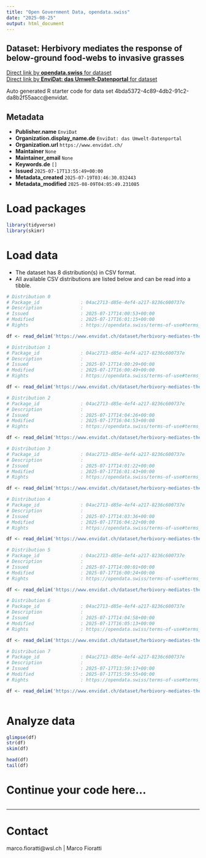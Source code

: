 ```yaml
---
title: "Open Government Data, opendata.swiss"
date: "2025-08-25"
output: html_document
---
```


## Dataset: Herbivory mediates the response of below-ground food-webs to invasive grasses



[Direct link by **opendata.swiss** for dataset](https://opendata.swiss/de/dataset/herbivory-mediates-the-response-of-below-ground-food-webs-to-invasive-grasses)<br>
[Direct link by **EnviDat: das Umwelt-Datenportal** for dataset](https://www.envidat.ch/#/metadata/herbivory-mediates-the-response-of-below-ground-food-webs-to-invasive-grasses)

Auto generated R starter code for data set 4bda5372-4c89-4db2-91c2-da8b2f55aacc@envidat.

## Metadata

- **Publisher.name** `EnviDat`
- **Organization.display_name.de** `EnviDat: das Umwelt-Datenportal`
- **Organization.url** `https://www.envidat.ch/`
- **Maintainer** `None`
- **Maintainer_email** `None`
- **Keywords.de** `[]`
- **Issued** `2025-07-17T13:55:49+00:00`
- **Metadata_created** `2025-07-19T03:46:30.032443`
- **Metadata_modified** `2025-08-09T04:05:49.231085`


# Load packages

```r

library(tidyverse)
library(skimr)

```

# Load data

-   The dataset has 8 distribution(s) in CSV format.
-   All available CSV distributions are listed below and can be read into a tibble.

```r

# Distribution 0
# Package_id               : 04ac2713-d85e-4ef4-a217-8236c600737e
# Description              : 
# Issued                   : 2025-07-17T14:00:53+00:00
# Modified                 : 2025-07-17T16:01:15+00:00
# Rights                   : https://opendata.swiss/terms-of-use#terms_by

df <- read_delim('https://www.envidat.ch/dataset/herbivory-mediates-the-response-of-below-ground-food-webs-to-invasive-grasses/resource/d54a6c74-d9a7-4c1d-bff2-fe2aa355cfdc')

# Distribution 1
# Package_id               : 04ac2713-d85e-4ef4-a217-8236c600737e
# Description              : 
# Issued                   : 2025-07-17T14:00:29+00:00
# Modified                 : 2025-07-17T16:00:49+00:00
# Rights                   : https://opendata.swiss/terms-of-use#terms_by

df <- read_delim('https://www.envidat.ch/dataset/herbivory-mediates-the-response-of-below-ground-food-webs-to-invasive-grasses/resource/695104b9-95dd-4ee3-bd87-b99f62c82816')

# Distribution 2
# Package_id               : 04ac2713-d85e-4ef4-a217-8236c600737e
# Description              : 
# Issued                   : 2025-07-17T14:04:26+00:00
# Modified                 : 2025-07-17T16:04:53+00:00
# Rights                   : https://opendata.swiss/terms-of-use#terms_by

df <- read_delim('https://www.envidat.ch/dataset/herbivory-mediates-the-response-of-below-ground-food-webs-to-invasive-grasses/resource/3b85e403-72c0-4f1c-bde3-c0464a59b660')

# Distribution 3
# Package_id               : 04ac2713-d85e-4ef4-a217-8236c600737e
# Description              : 
# Issued                   : 2025-07-17T14:01:22+00:00
# Modified                 : 2025-07-17T16:01:43+00:00
# Rights                   : https://opendata.swiss/terms-of-use#terms_by

df <- read_delim('https://www.envidat.ch/dataset/herbivory-mediates-the-response-of-below-ground-food-webs-to-invasive-grasses/resource/46a505cc-ced8-41da-92f6-c2db25b46550')

# Distribution 4
# Package_id               : 04ac2713-d85e-4ef4-a217-8236c600737e
# Description              : 
# Issued                   : 2025-07-17T14:03:36+00:00
# Modified                 : 2025-07-17T16:04:22+00:00
# Rights                   : https://opendata.swiss/terms-of-use#terms_by

df <- read_delim('https://www.envidat.ch/dataset/herbivory-mediates-the-response-of-below-ground-food-webs-to-invasive-grasses/resource/5cd79f48-2967-4687-8a34-cf18c3e3f9b4')

# Distribution 5
# Package_id               : 04ac2713-d85e-4ef4-a217-8236c600737e
# Description              : 
# Issued                   : 2025-07-17T14:00:01+00:00
# Modified                 : 2025-07-17T16:00:24+00:00
# Rights                   : https://opendata.swiss/terms-of-use#terms_by

df <- read_delim('https://www.envidat.ch/dataset/herbivory-mediates-the-response-of-below-ground-food-webs-to-invasive-grasses/resource/9303e1cc-6bd5-4274-8e3c-64857ee50dff')

# Distribution 6
# Package_id               : 04ac2713-d85e-4ef4-a217-8236c600737e
# Description              : 
# Issued                   : 2025-07-17T14:04:58+00:00
# Modified                 : 2025-07-17T16:05:13+00:00
# Rights                   : https://opendata.swiss/terms-of-use#terms_by

df <- read_delim('https://www.envidat.ch/dataset/herbivory-mediates-the-response-of-below-ground-food-webs-to-invasive-grasses/resource/ef16a55a-9e7e-447e-9fb8-c07818c42b82')

# Distribution 7
# Package_id               : 04ac2713-d85e-4ef4-a217-8236c600737e
# Description              : 
# Issued                   : 2025-07-17T13:59:17+00:00
# Modified                 : 2025-07-17T15:59:55+00:00
# Rights                   : https://opendata.swiss/terms-of-use#terms_by

df <- read_delim('https://www.envidat.ch/dataset/herbivory-mediates-the-response-of-below-ground-food-webs-to-invasive-grasses/resource/a2d0a31a-cfb3-421c-9970-36f0f2ba9b5e')



```

# Analyze data

```r

glimpse(df)
str(df)
skim(df)

head(df)
tail(df)

```

# Continue your code here...

```r

```

------------------------------------------------------------------------

# Contact

marco.fioratti@wsl.ch | Marco Fioratti
